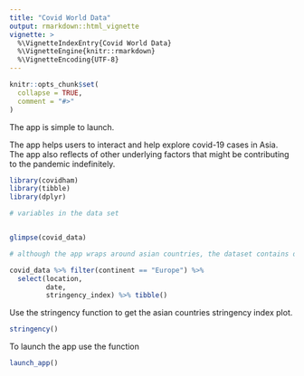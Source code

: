 ```yaml
---
title: "Covid World Data"
output: rmarkdown::html_vignette
vignette: >
  %\VignetteIndexEntry{Covid World Data}
  %\VignetteEngine{knitr::rmarkdown}
  %\VignetteEncoding{UTF-8}
---
```


```r
knitr::opts_chunk$set(
  collapse = TRUE,
  comment = "#>"
)
```

The app is simple to launch.

The app helps users to interact and help explore covid-19 cases in Asia. The app also reflects of other underlying factors that might be contributing to the pandemic indefinitely. 

```r
library(covidham)
library(tibble)
library(dplyr)

# variables in the data set


glimpse(covid_data)


```


```r

# although the app wraps around asian countries, the dataset contains data on the whole world

covid_data %>% filter(continent == "Europe") %>% 
  select(location, 
         date, 
         stringency_index) %>% tibble() 
```



Use the stringency function to get the asian countries stringency index plot. 

```r
stringency()
```

To launch the app use the function 

```r
launch_app()
```


